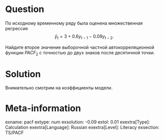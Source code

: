 Question
========

По исходному временному ряду была оценена множественная регрессия 
$$
\hat y_t = 3 + 0.6 y_{t-1} - 0.09 y_{t-2}.
$$

Найдите второе значение выборочной частной автокорреляционной функции $PACF_2$ с точностью до двух знаков после десятичной точки. 


Solution
========

Внимательно смотрим на коэффициенты модели. 

Meta-information
================
exname: pacf
extype: num
exsolution: -0.09
extol: 0.01
exextra[Type]: Calculation
exextra[Language]: Russian
exextra[Level]: Literacy
exsection: TS/PACF
